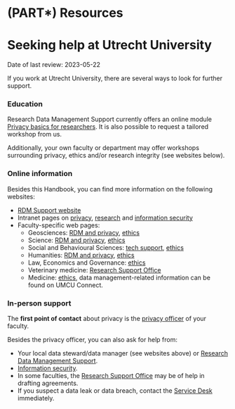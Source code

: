 # (PART\*) Resources {-} 

# Seeking help at Utrecht University {#seeking-help}
:::keywords
Date of last review: 2023-05-22
:::

If you work at Utrecht University, there are several ways to look for further 
support.

### Education {#education}

Research Data Management Support currently offers an online module [Privacy basics for researchers](https://www.uu.nl/en/research/research-data-management/walk-in-hours-workshops/privacy-basics-online-training){target="_blank"}. It is also possible to request a tailored workshop from us.

Additionally, your own faculty or department may offer workshops surrounding
privacy, ethics and/or research integrity (see websites below).

### Online information {#websites}

Besides this Handbook, you can find more information on the following websites:

- [RDM Support website](https://www.uu.nl/rdm){target="_blank"}
- Intranet pages on [privacy](https://intranet.uu.nl/en/knowledge-base/privacy-at-uu){target="_blank"}, 
[research](https://intranet.uu.nl/en/knowledgebase/research){target="_blank"} and
[information security](https://intranet.uu.nl/en/information-security-at-the-uu){target="_blank"}
- Faculty-specific web pages:
  - Geosciences: [RDM and privacy](https://geo-data-support.sites.uu.nl/){target="_blank"},
    [ethics](https://sciencegeo-erb.sites.uu.nl/){target="_blank"}
  - Science: [RDM and privacy](https://science-data-support.sites.uu.nl/){target="_blank"},
    [ethics](https://sciencegeo-erb.sites.uu.nl/){target="_blank"}
  - Social and Behavioural Sciences: [tech support](https://techsupport.fss.uu.nl/){target="_blank"},
    [ethics](https://ferb.sites.uu.nl/){target="_blank"}
  - Humanities: [RDM and privacy](https://cdh.uu.nl/research/data-management-privacy/){target="_blank"},
    [ethics](https://fetc-gw.wp.hum.uu.nl/){target="_blank"}
  - Law, Economics and Governance: [ethics](https://intranet.uu.nl/en/knowledgebase/facultys-ethical-review-committee){target="_blank"}
  - Veterinary medicine: [Research Support Office](https://www.uu.nl/en/node/589/onderzoeksbureauresearch-support-office){target="_blank"}
  - Medicine: [ethics](https://www.metc-utrecht.nl/en/){target="_blank"}, data management-related information can be found on UMCU Connect.

### In-person support {#support}

The **first point of contact** about privacy is the [privacy officer](https://intranet.uu.nl/en/knowledgebase/privacyofficers){target="_blank"}
of your faculty. 

Besides the privacy officer, you can also ask for help from:

- Your local data steward/data manager (see websites above) or 
[Research Data Management Support](https://www.uu.nl/en/research/research-data-management/contact-us){target="_blank"}.
- [Information security](https://intranet.uu.nl/en/security/information-security-contact-who-are-we){target="_blank"}.
- In some faculties, the [Research Support Office](https://intranet.uu.nl/en/knowledgebase/research-support-offices){target="_blank"} 
may be of help in drafting agreements.
- If you suspect a data leak or data breach, contact the [Service Desk](https://intranet.uu.nl/en/knowledgebase/what-do-i-have-to-do-if-there-is-a-personal-data-breach){target="_blank"} immediately.